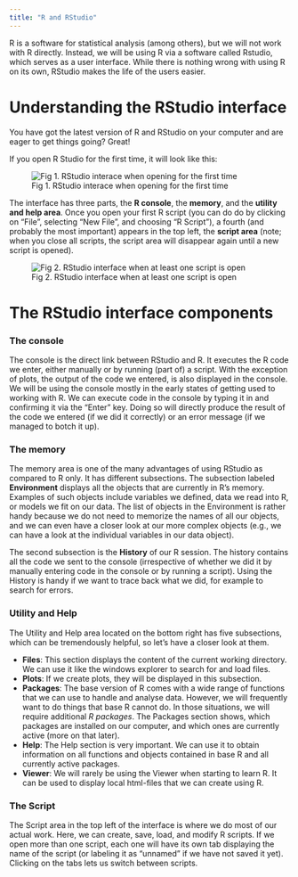 ```yaml
---
title: "R and RStudio"
---
```


R is a software for statistical analysis (among others), but we will not work with R directly. Instead, we will be using R via a software called Rstudio, which serves as a user interface. While there is nothing wrong with using R on its own, RStudio makes the life of the users easier.


# Understanding the RStudio interface

You have got the latest version of R and RStudio on your computer and are eager to get things going? Great!

If you open R Studio for the first time, it will look like this:

![Fig 1. RStudio interace when opening for the first time](images/intro/RStudioGUI1.png)

The interface has three parts, the **R console**, the **memory**, and the **utility and help area**. Once you open your first R script (you can do do by clicking on "File", selecting "New File", and choosing "R Script"), a fourth (and probably the most important) appears in the top left, the **script area** (note; when you close all scripts, the script area will disappear again until a new script is opened).

![Fig 2. RStudio interface when at least one script is open](images/intro/RStudioGUI2.png)


# The RStudio interface components

### The console

The console is the direct link between RStudio and R. It executes the R code we enter, either manually or by running (part of) a script. With the exception of plots, the output of the code we entered, is also displayed in the console. We will be using the console mostly in the early states of getting used to working with R. We can execute code in the console by typing it in and confirming it via the "Enter" key. Doing so will directly produce the result of the code we entered (if we did it correctly) or an error message (if we managed to botch it up).


### The memory

The memory area is one of the many advantages of using RStudio as compared to R only. It has different subsections. The subsection labeled **Environment** displays all the objects that are currently in R's memory. Examples of such objects include variables we defined, data we read into R, or models we fit on our data. The list of objects in the Environment is rather handy because we do not need to memorize the names of all our objects, and we can even have a closer look at our more complex objects (e.g., we can have a look at the individual variables in our data object).

The second subsection is the **History** of our R session. The history contains all the code we sent to the console (irrespective of whether we did it by manually entering code in the console or by running a script). Using the History is handy if we want to trace back what we did, for example to search for errors.


### Utility and Help

The Utility and Help area located on the bottom right has five subsections, which can be tremendously helpful, so let's have a closer look at them.

- **Files**: This section displays the content of the current working directory. We can use it like the windows explorer to search for and load files.
- **Plots**: If we create plots, they will be displayed in this subsection.
- **Packages**: The base version of R comes with a wide range of functions that we can use to handle and analyse data. However, we will frequently want to do things that base R cannot do. In those situations, we will require additional *R packages*. The Packages section shows, which packages are installed on our computer, and which ones are currently active (more on that later).
- **Help**: The Help section is very important. We can use it to obtain information on all functions and objects contained in base R and all currently active packages.
- **Viewer**: We will rarely be using the Viewer when starting to learn R. It can be used to display local html-files that we can create using R.


### The Script

The Script area in the top left of the interface is where we do most of our actual work. Here, we can create, save, load, and modify R scripts. If we open more than one script, each one will have its own tab displaying the name of the script (or labeling it as "unnamed" if we have not saved it yet). Clicking on the tabs lets us switch between scripts.